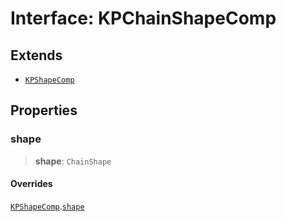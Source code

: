 # Interface: KPChainShapeComp

## Extends

- [`KPShapeComp`](/KaPlanck/api/interfaces/KPShapeComp)

## Properties

### shape

> **shape**: `ChainShape`

#### Overrides

[`KPShapeComp`](/KaPlanck/api/interfaces/KPShapeComp).[`shape`](/KaPlanck/api/interfaces/KPShapeComp#shape)
